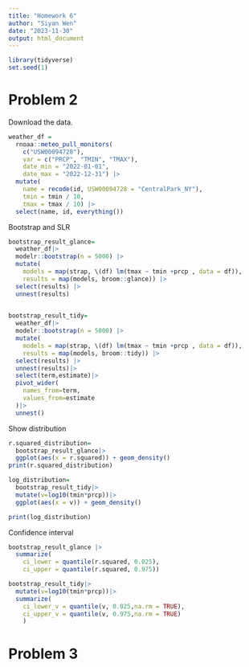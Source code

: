 ```yaml
---
title: "Homework 6"
author: "Siyan Wen"
date: "2023-11-30"
output: html_document
---
```


```r
library(tidyverse)
set.seed(1)
```
# Problem 2
Download the data.
```r
weather_df = 
  rnoaa::meteo_pull_monitors(
    c("USW00094728"),
    var = c("PRCP", "TMIN", "TMAX"), 
    date_min = "2022-01-01",
    date_max = "2022-12-31") |>
  mutate(
    name = recode(id, USW00094728 = "CentralPark_NY"),
    tmin = tmin / 10,
    tmax = tmax / 10) |>
  select(name, id, everything())
```
Bootstrap and SLR 
```r
bootstrap_result_glance=
  weather_df|>
  modelr::bootstrap(n = 5000) |> 
  mutate(
    models = map(strap, \(df) lm(tmax ~ tmin +prcp , data = df)),
    results = map(models, broom::glance)) |> 
  select(results) |> 
  unnest(results)
  

bootstrap_result_tidy=
  weather_df|>
  modelr::bootstrap(n = 5000) |> 
  mutate(
    models = map(strap, \(df) lm(tmax ~ tmin +prcp , data = df)),
    results = map(models, broom::tidy)) |> 
  select(results) |> 
  unnest(results)|>
  select(term,estimate)|>
  pivot_wider(
    names_from=term,
    values_from=estimate
  )|>
  unnest()

```
Show distribution
```r
r.squared_distribution=
  bootstrap_result_glance|>
  ggplot(aes(x = r.squared)) + geom_density()
print(r.squared_distribution)

log_distribution=
  bootstrap_result_tidy|>
  mutate(v=log10(tmin*prcp))|>
  ggplot(aes(x = v)) + geom_density()

print(log_distribution)
```
Confidence interval
```r
bootstrap_result_glance |> 
  summarize(
    ci_lower = quantile(r.squared, 0.025), 
    ci_upper = quantile(r.squared, 0.975))

bootstrap_result_tidy|>
  mutate(v=log10(tmin*prcp))|>
  summarize(
    ci_lower_v = quantile(v, 0.025,na.rm = TRUE), 
    ci_upper_v = quantile(v, 0.975,na.rm = TRUE)
    )


```
# Problem 3
```r
```
